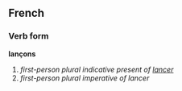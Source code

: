 ==French==
===Verb form===
'''lançons'''

# ''first-person plural indicative present of [[lancer]]''
# ''first-person plural imperative of lancer''